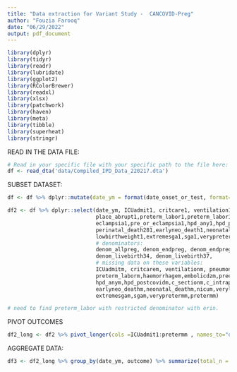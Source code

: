 ```yaml
---
title: "Data extraction for Variant Study -  CANCOVID-Preg"
author: "Fouzia Farooq"
date: "06/29/2022"
output: pdf_document
---
```



```r
library(dplyr)
library(tidyr)
library(readr)
library(lubridate)
library(ggplot2)
library(RColorBrewer)
library(readxl)
library(xlsx)
library(patchwork)
library(haven)
library(meta)
library(tibble)
library(superheat)
library(stringr)
```

READ IN THE DATA FILE:
```r
# Read in your specific file with your specific path to the file here:
df <- read_dta('data/Compiled_IPD_Data_220217.dta') 

```

SUBSET DATASET:
```r
df <- df %>% dplyr::mutate(date_ym = format(date_onset_or_test, format= "%y-%m"))

df2 <- df %>% dplyr::select(date_ym, ICUadmit1, critcare1, ventilation1, pneumonia1, prdeath1,
                            place_abrupt1,preterm_labor1,preterm_labor1,haemorrhage1,embolicdz1,preeclampsia1,
                            eclampsia1,pre_or_eclampsia1,hpd_any1,hpd_postcovid1,c_section1,c_intrap1,stillbirth_281,
                            perinatal_death281,earlyneo_death1,neonatal_death1,nicu1,verylowbirthweight1,
                            lowbirthweight1,extremesga1,sga1,verypreterm1,preterm1,
                            # denominators:
                            denom_allpreg, denom_endpreg, denom_endpreg37, denom_totalbirth28wk,denom_livebirth,
                            denom_livebirth34, denom_livebirth37,
                            # missing data on these variables:
                            ICUadmitm, critcarem, ventilationm, pneumoniam, prdeathm,place_abruptm,preterm_laborm,
                            preterm_laborm,haemorrhagem,embolicdzm,preeclampsiam,eclampsiam,pre_or_eclampsiam,
                            hpd_anym,hpd_postcovidm,c_sectionm,c_intrapm,stillbirth_28m,perinatal_death28m,
                            earlyneo_deathm,neonatal_deathm,nicum,verylowbirthweightm,lowbirthweightm,
                            extremesgam,sgam,verypretermm,pretermm)

# need to find preterm_labor with restricted denominator with erin. 
```

PIVOT OUTCOMES
```r
df2_long <- df2 %>% pivot_longer(cols =ICUadmit1:pretermm , names_to="outcome", values_to="outcome_count")
```

AGGREGATE DATA:
```r
df3 <- df2_long %>% group_by(date_ym, outcome) %>% summarize(total_n = sum(outcome_count))
```

